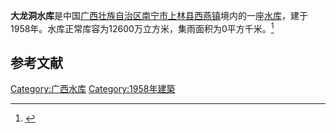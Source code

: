 {{Infobox Reservoir 
|name = 大龙洞水库
|nickname = 
|image = 
|image_caption = 
|map = 
|map_caption = 
|pushpin_map = China Guangxi
|pushpin_map_caption = 
|code = BHA33000062
|class = 
|location_of_reservoir = [[广西壮族自治区|广西壮族自治区]][[南宁市|南宁市]][[上林县|上林县]][[西燕镇|西燕镇]]
|location_of_dam = 
|inflow = 
|outflow = 
|catchment_area = 0
|reservoir_area = 
|mean_depth = 
|maximum_depth = 
|flood_level = 
|normal_water_level = 
|dead_water_level = 
|water_quality = 
|island = 
|maximum_storage_capacity = 
|normal_storage_capacity = 12600万
|dead_storage_capacity = 
|type_of_dam = 
|elevation_of_dam = 
|height_of_dam = 
|length_of_dam = 
|width_of_dam = 
|installed_capacity = 
|irrigated_area =
|start = 
|complete = 1958年
|cost = 
|emigrate = 
|latd = 23.6088
|latm = 
|lats = 
|latNS = N
|longd = 108.5634
|longm = 
|longs = 
|longEW = E
|website = 
|footnotes = 
}}
<mapframe latitude="23.6088" longitude="108.5634" zoom="12" width="280" height="300" align="right" />
'''大龙洞水库'''是中国[[广西壮族自治区|广西壮族自治区]][[南宁市|南宁市]][[上林县|上林县]][[西燕镇|西燕镇]]境内的一座[[水库|水库]]，建于1958年。水库正常库容为12600万立方米，集雨面积为0平方千米。<ref>{{cite web |url=http://brim.ihb.ac.cn/12/CN/12.asp |title=中国大中型水库基本特征数据库 |work=中国生物多样性信息系统内陆水体生物学分部 |deadurl=yes |archiveurl=https://web.archive.org/web/20120402061833/http://brim.ihb.ac.cn/12/CN/12.asp |archivedate=2012-04-02 |access-date=2012-03-28 }}</ref>
== 参考文献 ==
{{Reflist}}

{{广西小作品}}

[[Category:广西水库|Category:广西水库]]
[[Category:1958年建築|Category:1958年建築]]
